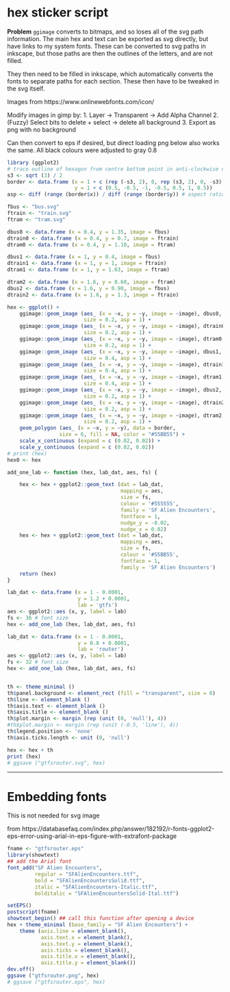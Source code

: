 
# hex sticker script

**Problem** `ggimage` converts to bitmaps, and so loses all of the svg path information.
The main hex and text can be exported as svg directly, but have links to my
system fonts. These can be converted to svg paths in inkscape, but those paths
are then the outlines of the letters, and are not filled.

They then need to be filled in inkscape, which automatically converts the fonts
to separate paths for each section. These then have to be tweaked in the svg
itself.

Images from
https://www.onlinewebfonts.com/icon/

Modify images in gimp by:
1. Layer -> Transparent -> Add Alpha Channel
2. (Fuzzy) Select bits to delete + select -> delete all background
3. Export as png with no background

Can then convert to eps if desired, but direct loading png below also works the
same. All black colours were adjusted to gray 0.8

```r
library (ggplot2)
# trace outline of hexagon from centre bottom point in anti-clockwise direction
s3 <- sqrt (3) / 2
border <- data.frame (x = 1 + c (rep (-s3, 2), 0, rep (s3, 2), 0, -s3),
                      y = 1 + c (0.5, -0.5, -1, -0.5, 0.5, 1, 0.5))
asp <- diff (range (border$x)) / diff (range (border$y)) # aspect ratio for image

fbus <- "bus.svg"
ftrain <- "train.svg"
ftram <- "tram.svg"

dbus0 <- data.frame (x = 0.4, y = 1.35, image = fbus)
dtrain0 <- data.frame (x = 0.4, y = 0.7, image = ftrain)
dtram0 <- data.frame (x = 0.4, y = 1.10, image = ftram)

dbus1 <- data.frame (x = 1, y = 0.4, image = fbus)
dtrain1 <- data.frame (x = 1, y = 1, image = ftrain)
dtram1 <- data.frame (x = 1, y = 1.63, image = ftram)

dtram2 <- data.frame (x = 1.6, y = 0.60, image = ftram)
dbus2 <- data.frame (x = 1.6, y = 0.90, image = fbus)
dtrain2 <- data.frame (x = 1.6, y = 1.3, image = ftrain)

hex <- ggplot() +
    ggimage::geom_image (aes_ (x = ~x, y = ~y, image = ~image), dbus0,
                         size = 0.2, asp = 1) +
    ggimage::geom_image (aes_ (x = ~x, y = ~y, image = ~image), dtrain0,
                         size = 0.2, asp = 1) +
    ggimage::geom_image (aes_ (x = ~x, y = ~y, image = ~image), dtram0,
                         size = 0.2, asp = 1) +
    ggimage::geom_image (aes_ (x = ~x, y = ~y, image = ~image), dbus1,
                         size = 0.4, asp = 1) +
    ggimage::geom_image (aes_ (x = ~x, y = ~y, image = ~image), dtrain1,
                         size = 0.4, asp = 1) +
    ggimage::geom_image (aes_ (x = ~x, y = ~y, image = ~image), dtram1,
                         size = 0.4, asp = 1) +
    ggimage::geom_image (aes_ (x = ~x, y = ~y, image = ~image), dbus2,
                         size = 0.2, asp = 1) +
    ggimage::geom_image (aes_ (x = ~x, y = ~y, image = ~image), dtrain2,
                         size = 0.2, asp = 1) +
    ggimage::geom_image (aes_ (x = ~x, y = ~y, image = ~image), dtram2,
                         size = 0.2, asp = 1) +
    geom_polygon (aes_ (x = ~x, y = ~y), data = border,
                 size = 6, fill = NA, color = "#55BB55") +
    scale_x_continuous (expand = c (0.02, 0.02)) +
    scale_y_continuous (expand = c (0.02, 0.02))
# print (hex)
hex0 <- hex
```
```r
add_one_lab <- function (hex, lab_dat, aes, fs) {

    hex <- hex + ggplot2::geom_text (dat = lab_dat,
                                     mapping = aes,
                                     size = fs,
                                     colour = '#555555',
                                     family = 'SF Alien Encounters', 
                                     fontface = 1,
                                     nudge_y = -0.02,
                                     nudge_x = 0.02)
    hex <- hex + ggplot2::geom_text (dat = lab_dat,
                                     mapping = aes,
                                     size = fs,
                                     colour = '#55BB55',
                                     fontface = 1,
                                     family = 'SF Alien Encounters')
    return (hex)
}

lab_dat <- data.frame (x = 1 - 0.0001,
                       y = 1.2 + 0.0001,
                       lab = 'gtfs')
aes <- ggplot2::aes (x, y, label = lab)
fs <- 36 # font size
hex <- add_one_lab (hex, lab_dat, aes, fs)

lab_dat <- data.frame (x = 1 - 0.0001,
                       y = 0.8 + 0.0001,
                       lab = 'router')
aes <- ggplot2::aes (x, y, label = lab)
fs <- 32 # font size
hex <- add_one_lab (hex, lab_dat, aes, fs)


th <- theme_minimal ()
th$panel.background <- element_rect (fill = "transparent", size = 0)
th$line <- element_blank ()
th$axis.text <- element_blank ()
th$axis.title <- element_blank ()
th$plot.margin <- margin (rep (unit (0, 'null'), 4))
#th$plot.margin <- margin (rep (unit (-0.5, 'line'), 4))
th$legend.position <- 'none'
th$axis.ticks.length <- unit (0, 'null')

hex <- hex + th
print (hex)
# ggsave ("gtfsrouter.svg", hex)
```


---

# Embedding fonts

This is not needed for svg image

from https://databasefaq.com/index.php/answer/182192/r-fonts-ggplot2-eps-error-using-arial-in-eps-figure-with-extrafont-package
```r
fname <- "gtfsrouter.eps"
library(showtext)
## add the Arial font
font_add("SF Alien Encounters",
         regular = "SFAlienEncounters.ttf",
         bold = "SFAlienEncountersSolid.ttf",
         italic = "SFAlienEncounters-Italic.ttf",
         bolditalic = "SFAlienEncountersSolid-Ital.ttf")

setEPS()
postscript(fname)
showtext_begin() ## call this function after opening a device
hex + theme_minimal (base_family = "SF Alien Encounters") +
    theme (axis.line = element_blank(),
           axis.text.x = element_blank(),
           axis.text.y = element_blank(),
           axis.ticks = element_blank(),
           axis.title.x = element_blank(),
           axis.title.y = element_blank())
dev.off()
ggsave ("gtfsrouter.png", hex)
# ggsave ("gtfsrouter.eps", hex)
```
